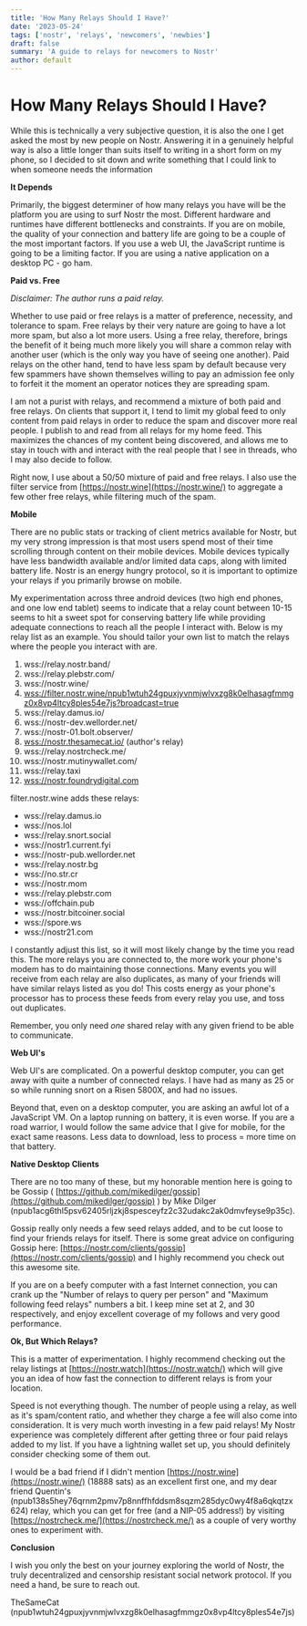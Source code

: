```yaml
---
title: 'How Many Relays Should I Have?'
date: '2023-05-24'
tags: ['nostr', 'relays', 'newcomers', 'newbies']
draft: false
summary: 'A guide to relays for newcomers to Nostr'
author: default
---
```


# **How Many Relays Should I Have?**

While this is technically a very subjective question, it is also the one I get asked the most by new people on Nostr. Answering it in a genuinely helpful way is also a little longer than suits itself to writing in a short form on my phone, so I decided to sit down and write something that I could link to when someone needs the information

**It Depends**

Primarily, the biggest determiner of how many relays you have will be the platform you are using to surf Nostr the most. Different hardware and runtimes have different bottlenecks and constraints. If you are on mobile, the quality of your connection and battery life are going to be a couple of the most important factors. If you use a web UI, the JavaScript runtime is going to be a limiting factor. If you are using a native application on a desktop PC - go ham.

**Paid vs. Free**

_Disclaimer: The author runs a paid relay._

Whether to use paid or free relays is a matter of preference, necessity, and tolerance to spam. Free relays by their very nature are going to have a lot more spam, but also a lot more users. Using a free relay, therefore, brings the benefit of it being much more likely you will share a common relay with another user (which is the only way you have of seeing one another). Paid relays on the other hand, tend to have less spam by default because very few spammers have shown themselves willing to pay an admission fee only to forfeit it the moment an operator notices they are spreading spam.

I am not a purist with relays, and recommend a mixture of both paid and free relays. On clients that support it, I tend to limit my global feed to only content from paid relays in order to reduce the spam and discover more real people. I publish to and read from all relays for my home feed. This maximizes the chances of my content being discovered, and allows me to stay in touch with and interact with the real people that I see in threads, who I may also decide to follow.

Right now, I use about a 50/50 mixture of paid and free relays. I also use the filter service from [https://nostr.wine](https://nostr.wine/) to aggregate a few other free relays, while filtering much of the spam.

**Mobile**

There are no public stats or tracking of client metrics available for Nostr, but my very strong impression is that most users spend most of their time scrolling through content on their mobile devices. Mobile devices typically have less bandwidth available and/or limited data caps, along with limited battery life. Nostr is an energy hungry protocol, so it is important to optimize your relays if you primarily browse on mobile.

My experimentation across three android devices (two high end phones, and one low end tablet) seems to indicate that a relay count between 10-15 seems to hit a sweet spot for conserving battery life while providing adequate connections to reach all the people I interact with. Below is my relay list as an example. You should tailor your own list to match the relays where the people you interact with are.

1. wss://relay.nostr.band/
2. wss://relay.plebstr.com/
3. wss://nostr.wine/
4. [wss://filter.nostr.wine/npub1wtuh24gpuxjyvnmjwlvxzg8k0elhasagfmmgz0x8vp4ltcy8ples54e7js?broadcast=true](wss://filter.nostr.wine/npub1wtuh24gpuxjyvnmjwlvxzg8k0elhasagfmmgz0x8vp4ltcy8ples54e7js?broadcast=true)
5. wss://relay.damus.io/
6. wss://nostr-dev.wellorder.net/
7. wss://nostr-01.bolt.observer/
8. [wss://nostr.thesamecat.io/](wss://nostr.thesamecat.io/) (author's relay)
9. wss://relay.nostrcheck.me/
10. wss://nostr.mutinywallet.com/
11. wss://relay.taxi
12. [wss://nostr.foundrydigital.com](wss://nostr.foundrydigital.com)

filter.nostr.wine adds these relays:
- wss://relay.damus.io
- wss://nos.lol
- wss://relay.snort.social
- wss://nostr1.current.fyi
- wss://nostr-pub.wellorder.net
- wss://relay.nostr.bg
- wss://no.str.cr
- wss://nostr.mom
- wss://relay.plebstr.com
- wss://offchain.pub
- wss://nostr.bitcoiner.social
- wss://spore.ws
- wss://nostr21.com

I constantly adjust this list, so it will most likely change by the time you read this. The more relays you are connected to, the more work your phone's modem has to do maintaining those connections. Many events you will receive from each relay are also duplicates, as many of your friends will have similar relays listed as you do! This costs energy as your phone's processor has to process these feeds from every relay you use, and toss out duplicates.

Remember, you only need _one_ shared relay with any given friend to be able to communicate.

**Web UI's**

Web UI's are complicated. On a powerful desktop computer, you can get away with quite a number of connected relays. I have had as many as 25 or so while running snort on a Risen 5800X, and had no issues.

Beyond that, even on a desktop computer, you are asking an awful lot of a JavaScript VM. On a laptop running on battery, it is even worse. If you are a road warrior, I would follow the same advice that I give for mobile, for the exact same reasons. Less data to download, less to process = more time on that battery.

**Native Desktop Clients**

There are no too many of these, but my honorable mention here is going to be Gossip ( [https://github.com/mikedilger/gossip](https://github.com/mikedilger/gossip) ) by Mike Dilger (npub1acg6thl5psv62405rljzkj8spesceyfz2c32udakc2ak0dmvfeyse9p35c).

Gossip really only needs a few seed relays added, and to be cut loose to find your friends relays for itself. There is some great advice on configuring Gossip here: [https://nostr.com/clients/gossip](https://nostr.com/clients/gossip) and I highly recommend you check out this awesome site.

If you are on a beefy computer with a fast Internet connection, you can crank up the "Number of relays to query per person" and "Maximum following feed relays" numbers a bit. I keep mine set at 2, and 30 respectively, and enjoy excellent coverage of my follows and very good performance.

**Ok, But Which Relays?**

This is a matter of experimentation. I highly recommend checking out the relay listings at [https://nostr.watch](https://nostr.watch/) which will give you an idea of how fast the connection to different relays is from your location.

Speed is not everything though. The number of people using a relay, as well as it's spam/content ratio, and whether they charge a fee will also come into consideration. It is very much worth investing in a few paid relays! My Nostr experience was completely different after getting three or four paid relays added to my list. If you have a lightning wallet set up, you should definitely consider checking some of them out.

I would be a bad friend if I didn't mention [https://nostr.wine](https://nostr.wine/) (18888 sats) as an excellent first one, and my dear friend Quentin's (npub138s5hey76qrnm2pmv7p8nnffhfddsm8sqzm285dyc0wy4f8a6qkqtzx624) relay, which you can get for free (and a NIP-05 address!) by visiting [https://nostrcheck.me/](https://nostrcheck.me/) as a couple of very worthy ones to experiment with.

**Conclusion**

I wish you only the best on your journey exploring the world of Nostr, the truly decentralized and censorship resistant social network protocol. If you need a hand, be sure to reach out.

TheSameCat (npub1wtuh24gpuxjyvnmjwlvxzg8k0elhasagfmmgz0x8vp4ltcy8ples54e7js)